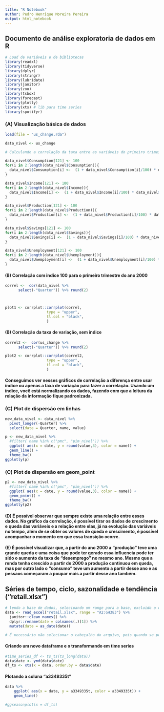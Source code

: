 ```yaml
---
title: "R Notebook"
author: Pedro Henrique Moreira Pereira
output: html_notebook
---
```


## Documento de análise exploratoria de dados em R

```r
# Load de variáveis e de bibliotecas
library(readxl)
library(tidyverse)
library(dplyr)
library(stringr)
library(lubridate)
library(janitor)
library(zoo)
library(tsbox)
library(forecast)
library(plotly)
library(xts) # lib para time series
library(spotifyr)
```

### (A) Visualização básica de dados
```r
load(file = "us_change.rda")

data_nivel <- us_change

# Calculando a correlação da taxa entre as variáveis do primeiro trimestre de do ano 2000

data_nivel$Consumption[121] <- 100
for(i in 2:length(data_nivel$Consumption)){
  data_nivel$Consumption[i] <-  (1 + data_nivel$Consumption[i]/100) * data_nivel$Consumption[i-1]
}

data_nivel$Income[121] <- 100
for(i in 2:length(data_nivel$Income)){
  data_nivel$Income[i] <-  (1 + data_nivel$Income[i]/100) * data_nivel$Income[i-1]
}

data_nivel$Production[121] <- 100
for(i in 2:length(data_nivel$Production)){
  data_nivel$Production[i] <-  (1 + data_nivel$Production[i]/100) * data_nivel$Production[i-1]
}

data_nivel$Savings[121] <- 100
for(i in 2:length(data_nivel$Savings)){
  data_nivel$Savings[i] <-  (1 + data_nivel$Savings[i]/100) * data_nivel$Savings[i-1]
}

data_nivel$Unemployment[121] <- 100
for(i in 2:length(data_nivel$Unemployment)){
  data_nivel$Unemployment[i] <-  (1 + data_nivel$Unemployment[i]/100) * data_nivel$Unemployment[i-1]
}


```
#### (B) Correlação com indice 100 para o primeiro trimestre do ano 2000


```r
correl <-  cor(data_nivel %>% 
      select(-"Quarter")) %>% round(2) 



plot1 <- corrplot::corrplot(correl, 
                   type = "upper",
                   tl.col = "black",
                   )

```

#### (B) Correlação da taxa de variação, sem índice

```r
correl2 <-  cor(us_change %>% 
      select(-"Quarter")) %>% round(2) 

plot2 <- corrplot::corrplot(correl2, 
                   type = "upper",
                   tl.col = "black",
                   )
```
#### Conseguimos ver nesses gráficos de correlação a diferença entre usar índice ou apenas a taxa de variação para fazer a correlação. Usando um índice, você está normalizando os dados, fazendo com que a leitura da relação da informação fique padronizada. 




### (C) Plot de dispersão em linhas
```r

new_data_nivel <- data_nivel %>% 
  pivot_longer(-Quarter) %>% 
  select(date = Quarter, name, value)

p <- new_data_nivel %>% 
  #filter( name %in% c("pmc", "pim_nivel")) %>% 
  ggplot( aes(x = date, y = round(value,3), color = name)) +
  geom_line() +
  theme_bw()
ggplotly(p)
```


### (C) Plot de dispersão em geom_point
```r
p2 <- new_data_nivel %>% 
  #filter( name %in% c("pmc", "pim_nivel")) %>% 
  ggplot( aes(x = date, y = round(value,3), color = name)) +
  geom_point() +
  theme_bw()
ggplotly(p2)
```

#### (D) É possível observar que sempre existe uma relação entre esses dados. No gráfico da correlação, é possível tirar os dados de crescimento e queda das variáveis e a relação entre elas, já na evolução das variáveis no tempo, além de se obter os valores de queda e crescimento, é possível acompanhar o momento em que essa transição ocorre. 

#### (E) É possível visualizar que, a partir do ano 2000 a "produção" teve uma grande queda e uma coisa que pode ter gerado essa influencia pode ter sido o aumento da taxa de "desemprego" no mesmo ano. Mesmo que a renda tenha crescido a partir de 2000 a produção continuou em queda, mas por outro lado o "consumo" teve um aumento a partir desse ano e as pessaos começaram a poupar mais a partir desse ano também.


## Séries de tempo, ciclo, sazonalidade e tendência ("retail.xlsx")

```r
# lendo a base de dados, selecioando um range para a base, excluido o cabeçalho do arquivo, limpando os nomes das colunas e modificando a coluna de  "series_id" para "as_date()".
data <- read_excel("retail.xlsx", range = "A2:GH383") %>% 
  janitor::clean_names() %>% 
  dplyr::rename(date = colnames(.)[1]) %>% 
  mutate(date = as_date(date))

# É necessário não selecionar o cabeçalho do arquivo, pois quando se pega o cabeçalho os dados ficam bugados

```

#### Criando um novo dataframe e o transformando em time series
```r
#time_series_df <- ts_ts(ts_long(data))
data$date <- ymd(data$date)
df_ts <- xts(x = data, order.by = data$date)
```

#### Plotando a coluna "a3349335t" 
```r
data %>%
    ggplot( aes(x = date, y = a3349335t, color = a3349335t)) +
    geom_line()

#ggseasonplot(x = df_ts)
```

